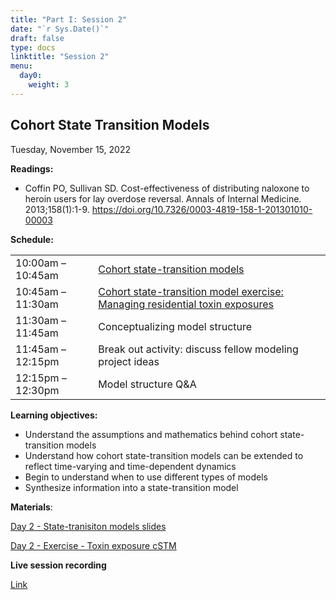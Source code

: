 ```yaml
---
title: "Part I: Session 2"
date: "`r Sys.Date()`"
draft: false
type: docs
linktitle: "Session 2"
menu:
  day0:
    weight: 3
---
```


## Cohort State Transition Models

Tuesday, November 15, 2022

**Readings:**

- Coffin PO, Sullivan SD. Cost-effectiveness of distributing naloxone to heroin users for lay overdose reversal. Annals of Internal Medicine. 2013;158(1):1-9. [https://doi.org/10.7326/0003-4819-158-1-201301010-00003](https://doi.org/10.7326/0003-4819-158-1-201301010-00003)


**Schedule:**

|                            |            |
|---------------|:-----------------------------------------|
| 10:00am – 10:45am   | [Cohort state-transition models](../../../Course_Modularization/CDC 2022-23/Day 2 - State-tranisiton models - CDC 2022.pdf) |
| 10:45am – 11:30am  | [Cohort state-transition model exercise: Managing residential toxin exposures](../../../Course_Modularization/CDC 2022-23/Day 2 - Exercise - Toxin exposure cSTM.pdf) | 
| 11:30am – 11:45am | Conceptualizing model structure |
| 11:45am – 12:15pm | Break out activity: discuss fellow modeling project ideas |
| 12:15pm – 12:30pm | Model structure Q&A  |


**Learning objectives:**

-	Understand the assumptions and mathematics behind cohort state-transition models
-	Understand how cohort state-transition models can be extended to reflect time-varying and time-dependent dynamics
-	Begin to understand when to use different types of models
-	Synthesize information into a state-transition model

**Materials**:

[Day 2 - State-tranisiton models slides](../../../Course_Modularization/CDC 2022-23/Day 2 - State-tranisiton models - CDC 2022.pdf)

[Day 2 - Exercise - Toxin exposure cSTM](../../../Course_Modularization/CDC 2022-23/Day 2 - Exercise - Toxin exposure cSTM.pdf)

**Live session recording**

[Link](https://umn.zoom.us/rec/share/kWsZB_-OMjSj4i8A2S4LajDIKayDlk7ZnfCXMQ70LD52G28sccoCz5dSzycS6gBn.UzaZsix2pTpyaQYK)
